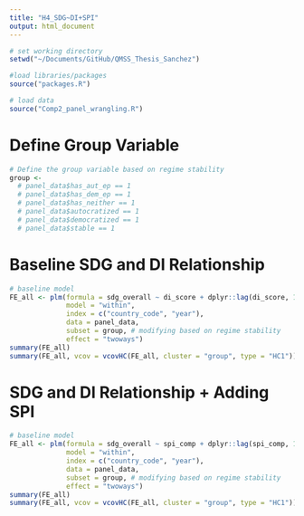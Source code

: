 ```yaml
---
title: "H4_SDG~DI+SPI"
output: html_document
---
```


```r
# set working directory
setwd("~/Documents/GitHub/QMSS_Thesis_Sanchez")

#load libraries/packages
source("packages.R")

# load data
source("Comp2_panel_wrangling.R")
```

# Define Group Variable
```r
# Define the group variable based on regime stability
group <- 
  # panel_data$has_aut_ep == 1
  # panel_data$has_dem_ep == 1 
  # panel_data$has_neither == 1
  # panel_data$autocratized == 1 
  # panel_data$democratized == 1 
  # panel_data$stable == 1
```

# Baseline SDG and DI Relationship
```r
# baseline model
FE_all <- plm(formula = sdg_overall ~ di_score + dplyr::lag(di_score, 1) + dplyr::lag(di_score, 2) + log_gdppc,
              model = "within", 
              index = c("country_code", "year"),
              data = panel_data, 
              subset = group, # modifying based on regime stability
              effect = "twoways")
summary(FE_all)
summary(FE_all, vcov = vcovHC(FE_all, cluster = "group", type = "HC1"))
```

# SDG and DI Relationship + Adding SPI
```r
# baseline model
FE_all <- plm(formula = sdg_overall ~ spi_comp + dplyr::lag(spi_comp, 1) + dplyr::lag(spi_comp, 2) + di_score + dplyr::lag(di_score, 1) + dplyr::lag(di_score, 2) + log_gdppc,
              model = "within", 
              index = c("country_code", "year"),
              data = panel_data, 
              subset = group, # modifying based on regime stability
              effect = "twoways")
summary(FE_all)
summary(FE_all, vcov = vcovHC(FE_all, cluster = "group", type = "HC1"))
```